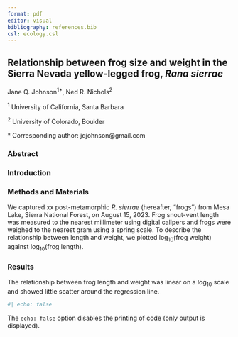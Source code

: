 ```yaml
---
format: pdf
editor: visual
bibliography: references.bib
csl: ecology.csl
---
```


## Relationship between frog size and weight in the Sierra Nevada yellow-legged frog, *Rana sierrae*

Jane Q. Johnson^1\*^, Ned R. Nichols^2^

^1^ University of California, Santa Barbara

^2^ University of Colorado, Boulder

\* Corresponding author: jqjohnson\@gmail.com

### Abstract

### Introduction

### Methods and Materials

We captured xx post-metamorphic *R. sierrae* (hereafter, "frogs") from Mesa Lake, Sierra National Forest, on August 15, 2023.
Frog snout-vent length was measured to the nearest millimeter using digital calipers and frogs were weighed to the nearest gram using a spring scale.
To describe the relationship between length and weight, we plotted log~10~(frog weight) against log~10~(frog length).

### Results

The relationship between frog length and weight was linear on a log~10~ scale and showed little scatter around the regression line.

```r
#| echo: false

```

The `echo: false` option disables the printing of code (only output is displayed).
